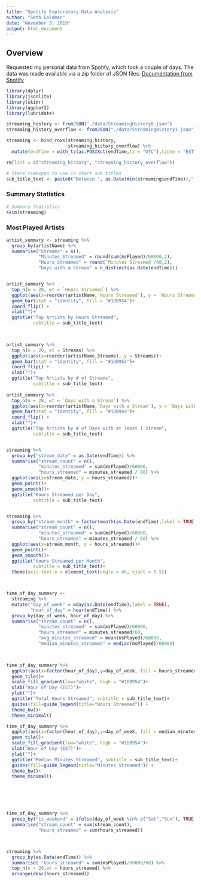 ```yaml
---
title: "Spotify Exploratory Data Analysis"
author: "Seth Goldman"
date: "November 3, 2019"
output: html_document
---
```


## Overview  
Requested my personal data from Spotify, which took a couple of days. The data was made available via a zip folder of JSON files. [Documentation from Spotify](https://support.spotify.com/us/account_payment_help/privacy/understanding-my-data/)


```r
library(dplyr)
library(jsonlite)
library(skimr)
library(ggplot2)
library(lubridate)

streaming_history <- fromJSON("./data/StreamingHistory0.json") 
streaming_history_overflow <- fromJSON("./data/StreamingHistory1.json")

streaming <- bind_rows(streaming_history,
                       streaming_history_overflow) %>% 
  mutate(endTime = with_tz(as.POSIXct(endTime,tz = "UTC"),tzone = "EST"))

rm(list = c("streaming_history", "streaming_history_overflow"))

# Store timespan to use in chart sub titles
sub_title_text <- paste0("Between ", as.Date(min(streaming$endTime))," and ",as.Date(max(streaming$endTime)))
```


### Summary Statistics
```r
# Summary Statistics
skim(streaming)


```

### Most Played Artists

```r

artist_summary <- streaming %>% 
  group_by(artistName) %>% 
  summarise("Streams" = n(),
            "Minutes Streamed" = round(sum(msPlayed)/60000,2),
            "Hours Streamed" = round(`Minutes Streamed`/60,2),
            "Days with a Stream" = n_distinct(as.Date(endTime))) 


artist_summary %>% 
  top_n(n = 20, wt = `Hours Streamed`) %>%  
  ggplot(aes(x=reorder(artistName,`Hours Streamed`), y = `Hours Streamed`))+
  geom_bar(stat = "identity", fill = "#1DB954")+
  coord_flip() +
  xlab("")+
  ggtitle("Top Artists by Hours Streamed",
          subtitle = sub_title_text)
  


artist_summary %>% 
  top_n(n = 20, wt = Streams) %>%  
  ggplot(aes(x=reorder(artistName,Streams), y = Streams))+
  geom_bar(stat = "identity", fill = "#1DB954")+
  coord_flip() +
  xlab("")+
  ggtitle("Top Artists by # of Streams",
          subtitle = sub_title_text)
  
artist_summary %>% 
  top_n(n = 20, wt = `Days with a Stream`) %>%  
  ggplot(aes(x=reorder(artistName,`Days with a Stream`), y = `Days with a Stream`))+
  geom_bar(stat = "identity", fill = "#1DB954")+
  coord_flip() +
  xlab("")+
  ggtitle("Top Artists by # of Days with at least 1 Stream",
          subtitle = sub_title_text)



```


```r

streaming %>% 
  group_by("stream_date" = as.Date(endTime)) %>% 
  summarise("stream_count" = n(),
            "minutes_streamed" = sum(msPlayed)/60000,
            "hours_streamed" = minutes_streamed / 60) %>% 
  ggplot(aes(x=stream_date, y = hours_streamed))+
  geom_point()+
  geom_smooth()+
  ggtitle("Hours Streamed per Day",
          subtitle = sub_title_text)


streaming %>% 
  group_by("stream_month" = factor(month(as.Date(endTime),label = TRUE))) %>% 
  summarise("stream_count" = n(),
            "minutes_streamed" = sum(msPlayed)/60000,
            "hours_streamed" = minutes_streamed / 60) %>% 
  ggplot(aes(x=stream_month, y = hours_streamed))+
  geom_point()+
  geom_smooth()+
  ggtitle("Hours Streamed per Month",
          subtitle = sub_title_text)+
  theme(axis.text.x = element_text(angle = 45, vjust = 0.5))



time_of_day_summary <- 
  streaming %>% 
  mutate("day_of_week" = wday(as.Date(endTime),label = TRUE),
         "hour_of_day" = hour(endTime)) %>% 
  group_by(day_of_week, hour_of_day) %>% 
  summarise("stream_count" = n(),
            "minutes_streamed" = sum(msPlayed)/60000,
            "hours_streamed" = minutes_streamed/60,
            "avg_minutes_streamed" = mean(msPlayed)/60000,
            "median_minutes_streamed" = median(msPlayed)/60000) 
  


time_of_day_summary %>% 
  ggplot(aes(x=factor(hour_of_day),y=day_of_week, fill = hours_streamed))+
  geom_tile()+
  scale_fill_gradient(low="white", high = "#1DB954")+
  xlab("Hour of Day (EST)")+
  ylab("")+
  ggtitle("Total Hours Streamed", subtitle = sub_title_text)+
  guides(fill=guide_legend(title="Hours Streamed")) +
  theme_bw()+
  theme_minimal()

time_of_day_summary %>% 
  ggplot(aes(x=factor(hour_of_day),y=day_of_week, fill = median_minutes_streamed))+
  geom_tile()+
  scale_fill_gradient(low="white", high = "#1DB954")+
  xlab("Hour of Day (EST)")+
  ylab("")+
  ggtitle("Median Minutes Streamed", subtitle = sub_title_text)+
  guides(fill=guide_legend(title="Minutes Streamed")) +
  theme_bw()+
  theme_minimal()






time_of_day_summary %>% 
  group_by("is_weekend" = ifelse(day_of_week %in% c("Sat","Sun"), TRUE, FALSE)) %>% 
  summarise("stream_count" = sum(stream_count),
            "hours_streamed" = sum(hours_streamed))



streaming %>% 
  group_by(as.Date(endTime)) %>% 
  summarise( "hours_streamed" = sum(msPlayed)/60000/60) %>% 
  top_n(n = 20,wt = hours_streamed) %>% 
  arrange(desc(hours_streamed))

```

